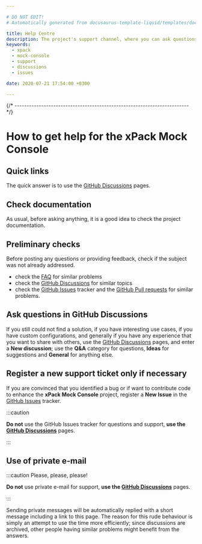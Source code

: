 ```yaml
---

# DO NOT EDIT!
# Automatically generated from docusaurus-template-liquid/templates/docusaurus.

title: Help Centre
description: The project's support channel, where you can ask questions, start discussions, and report issues.
keywords:
  - xpack
  - mock-console
  - support
  - discussions
  - issues

date: 2020-07-21 17:54:00 +0300

---
```


{/* ------------------------------------------------------------------------ */}

# How to get help for the xPack Mock Console

## Quick links

The quick answer is to use the
[GitHub Discussions](https://github.com/xpack/mock-console-ts/discussions) pages.

## Check documentation

As usual, before asking anything, it is a good idea to check the project
documentation.

## Preliminary checks

Before posting any questions or providing feedback,
check if the subject was not already addressed.

- check the [FAQ](/docs/faq/)
for similar problems
- check the [GitHub Discussions](https://github.com/xpack/mock-console-ts/discussions) for
similar topics
- check the
[GitHub Issues](https://github.com/xpack/mock-console-ts/issues)
tracker and the
[GitHub Pull requests](https://github.com/xpack/mock-console-ts/pulls)
for similar problems.

## Ask questions in GitHub Discussions

If you still could not find a solution, if you have interesting use
cases, if you have custom configurations, and generally if you have
any experience that you want to share with others, use the
[GitHub Discussions](https://github.com/xpack/mock-console-ts/discussions) pages,
and enter a **New discussion**; use the **Q&A** category for questions, **Ideas** for suggestions and **General** for anything else.

## Register a new support ticket only if necessary

If you are convinced that you identified a bug
or if want to contribute code to enhance the
**xPack Mock Console**
project, register a **New Issue** in the
[GitHub Issues](https://github.com/xpack/mock-console-ts/issues)
tracker.

:::caution

**Do not** use the GitHub Issues tracker
for questions and support, **use the
[GitHub Discussions](https://github.com/xpack/mock-console-ts/discussions)** pages.

:::

## Use of private e-mail

:::caution Please, please, please!

**Do not** use
private e-mail for support, **use the
[GitHub Discussions](https://github.com/xpack/mock-console-ts/discussions)** pages.

:::

Sending private messages will be automatically replied with
a short message including a link to this page.
The reason for this rude behaviour is simply an attempt to use
the time more efficiently; since discussions are archived, other people
having similar problems might benefit from the answers.

